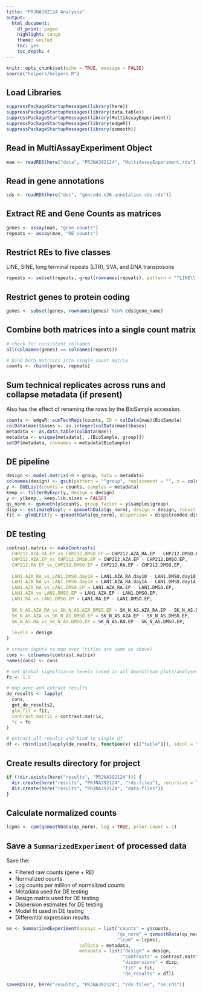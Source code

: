 ```yaml
---
title: "PRJNA392124 Analysis"
output:
  html_document:
    df_print: paged
    highlight: tango
    theme: united
    toc: yes
    toc_depth: 4
---
```


```r
knitr::opts_chunk$set(echo = TRUE, message = FALSE)
source("helpers/helpers.R")
```

## Load Libraries

```r
suppressPackageStartupMessages(library(here))
suppressPackageStartupMessages(library(data.table))
suppressPackageStartupMessages(library(MultiAssayExperiment))
suppressPackageStartupMessages(library(edgeR))
suppressPackageStartupMessages(library(qsmooth))
```

## Read in MultiAssayExperiment Object

```r
mae <- readRDS(here("data", "PRJNA392124", "MultiAssayExperiment.rds"))
```

## Read in gene annotations

```r
cds <- readRDS(here("doc", "gencode.v26.annotation.cds.rds"))
```

## Extract RE and Gene Counts as matrices

```r
genes <- assay(mae, "gene counts")
repeats <- assay(mae, "RE counts")
```

## Restrict REs to five classes

LINE, SINE, long terminal repeats (LTR), SVA, and DNA transposons

```r
repeats <- subset(repeats, grepl(rownames(repeats), pattern = "^LINE\\.|^SINE\\.|^LTR\\.|.*\\.SVA\\..*|^DNA\\."))
```

## Restrict genes to protein coding

```r
genes <- subset(genes, rownames(genes) %in% cds$gene_name)
```

## Combine both matrices into a single count matrix

```r
# check for consistent colnames
all(colnames(genes) == colnames(repeats))

# bind both matrices into single count matrix
counts <- rbind(genes, repeats)
```

## Sum technical replicates across runs and collapse metadata (if present)

Also has the effect of renaming the rows by the BioSample accession.

```r
counts <- edgeR::sumTechReps(counts, ID = colData(mae)$BioSample)
colData(mae)$bases <- as.integer(colData(mae)$bases)
metadata <- as.data.table(colData(mae))
metadata <- unique(metadata[, .(BioSample, group)])
setDF(metadata, rownames = metadata$BioSample)
```

## DE pipeline

```r
design <- model.matrix(~0 + group, data = metadata)
colnames(design) <- gsub(pattern = "^group", replacement = "", x = colnames(design))
y <- DGEList(counts = counts, samples = metadata)
keep <- filterByExpr(y, design = design)
y <- y[keep,, keep.lib.sizes = FALSE]
qs_norm <- qsmooth(y$counts, group_factor = y$samples$group)
disp <- estimateDisp(y = qsmoothData(qs_norm), design = design, robust = TRUE)
fit <- glmQLFit(y = qsmoothData(qs_norm), dispersion = disp$trended.dispersion, design = design, robust = TRUE)
```

## DE testing

```r
contrast.matrix <- makeContrasts(
  CHP212.AZA_RA.EP_vs_CHP212.DMSO.EP = CHP212.AZA_RA.EP - CHP212.DMSO.EP,
  CHP212.AZA.EP_vs_CHP212.DMSO.EP = CHP212.AZA.EP - CHP212.DMSO.EP,
  CHP212.RA.EP_vs_CHP212.DMSO.EP = CHP212.RA.EP - CHP212.DMSO.EP,
  
  LAN1.AZA_RA_vs_LAN1.DMSO.day10 = LAN1.AZA_RA.day10 - LAN1.DMSO.day10,
  LAN1.AZA_RA_vs_LAN1.DMSO.day14 = LAN1.AZA_RA.day14 - LAN1.DMSO.day14,
  LAN1.AZA_RA_vs_LAN1.DMSO.EP = LAN1.AZA_RA.EP - LAN1.DMSO.EP,
  LAN1.AZA_vs_LAN1.DMSO.EP = LAN1.AZA.EP - LAN1.DMSO.EP,
  LAN1.RA_vs_LAN1.DMSO.EP = LAN1.RA.EP - LAN1.DMSO.EP,
  
  SK_N_AS.AZA_RA_vs_SK_N_AS.AZA_DMSO.EP = SK_N_AS.AZA_RA.EP - SK_N_AS.DMSO.EP,
  SK_N_AS.AZA_vs_SK_N_AS.DMSO.EP = SK_N_AS.AZA.EP - SK_N_AS.DMSO.EP,
  SK_N_AS.RA_vs_SK_N_AS.DMSO.EP = SK_N_AS.RA.EP - SK_N_AS.DMSO.EP,
  
  levels = design
)

# create inputs to map over (titles are same as above)
cons <- colnames(contrast.matrix)
names(cons) <- cons

# set global significance levels (used in all downstream plots/analyses)
fc <- 1.5

# map over and extract results
de_results <- lapply(
  cons, 
  get_de_results2, 
  glm_fit = fit, 
  contrast_matrix = contrast.matrix,
  fc = fc
)

# extract all results and bind to single df
df <- rbindlist(lapply(de_results, function(x) x[["table"]]), idcol = "contrast")
```

## Create results directory for project

```r
if (!dir.exists(here("results", "PRJNA392124"))) {
  dir.create(here("results", "PRJNA392124", "rds-files"), recursive = TRUE)
  dir.create(here("results", "PRJNA392124", "data-files"))
}
```

## Calculate normalized counts

```r
lcpms <- cpm(qsmoothData(qs_norm), log = TRUE, prior.count = 2)
```

## Save a `SummarizedExperiment` of processed data

Save the:

- Filtered raw counts (gene + RE)
- Normalized counts
- Log counts per million of normalized counts
- Metadata used for DE testing
- Design matrix used for DE testing
- Dispersion estimates for DE testing
- Model fit used in DE testing
- Differential expression results

```r
se <- SummarizedExperiment(assays = list("counts" = y$counts,
                                         "qs_norm" = qsmoothData(qs_norm),
                                         "lcpm" = lcpms),
                           colData = metadata,
                           metadata = list("design" = design, 
                                           "contrasts" = contrast.matrix,
                                           "dispersions" = disp,
                                           "fit" = fit,
                                           "de_results" = df))

saveRDS(se, here("results", "PRJNA392124", "rds-files", "se.rds"))
```

